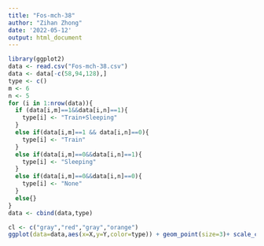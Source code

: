 ---
title: "Fos-mch-38"
author: "Zihan Zhong"
date: '2022-05-12'
output: html_document
---

```{r}
library(ggplot2)
data <- read.csv("Fos-mch-38.csv")
data <- data[-c(58,94,128),]
type <- c()
m <- 6
n <- 5
for (i in 1:nrow(data)){
  if (data[i,m]==1&&data[i,n]==1){
    type[i] <- "Train+Sleeping"
  }
  else if(data[i,m]==1 && data[i,n]==0){
    type[i] <- "Train"
  }
  else if(data[i,m]==0&&data[i,n]==1){
    type[i] <- "Sleeping"
  }
  else if(data[i,m]==0&&data[i,n]==0){
    type[i] <- "None"
  }
  else{}
}
data <- cbind(data,type)
```
```{r}
cl <- c("gray","red","gray","orange")
ggplot(data=data,aes(x=X,y=Y,color=type)) + geom_point(size=3)+ scale_color_manual(values = cl)+scale_y_continuous(breaks = NULL)+scale_x_continuous(breaks = NULL)+xlab(NULL)+ylab(NULL)+theme()

```